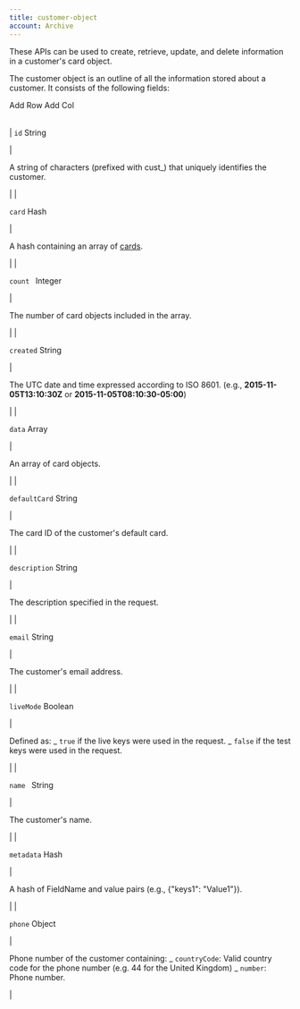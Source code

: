 ```yaml
---
title: customer-object
account: Archive
---
```


These APIs can be used to create, retrieve, update, and delete information in a customer's card object.

The customer object is an outline of all the information stored about a customer. It consists of the following fields:

Add Row Add Col

|     |     |
| --- | --- |

|
`id` <span class="field-type">String</span>

|

A string of characters (prefixed with cust\_) that uniquely identifies the customer.

|
|

`card` <span class="field-type">Hash</span>

|

A hash containing an array of [cards](doc:cards).

|
|

`count ` <span class="field-type">Integer</span>

|

The number of card objects included in the array.

|
|

`created` <span class="field-type">String</span>

|

The UTC date and time expressed according to ISO 8601. (e.g., **2015-11-05T13:10:30Z** or **2015-11-05T08:10:30-05:00**)

|
|

`data` <span class="field-type">Array</span>

|

An array of card objects.

|
|

`defaultCard` <span class="field-type">String</span>

|

The card ID of the customer's default card.

|
|

`description` <span class="field-type">String</span>

|

The description specified in the request.

|
|

`email` <span class="field-type">String</span>

|

The customer's email address.

|
|

`liveMode` <span class="field-type">Boolean</span>

|

Defined as: _ `true` if the live keys were used in the request. _ `false` if the test keys were used in the request.

|
|

`name ` <span class="field-type">String</span>

|

The customer's name.

|
|

`metadata` <span class="field-type">Hash</span>

|

A hash of FieldName and value pairs (e.g., {"keys1": "Value1"}).

|
|

`phone` <span class="field-type">Object</span>

|

Phone number of the customer containing: _ `countryCode`: Valid country code for the phone number (e.g. 44 for the United Kingdom) _ `number`: Phone number.

|
